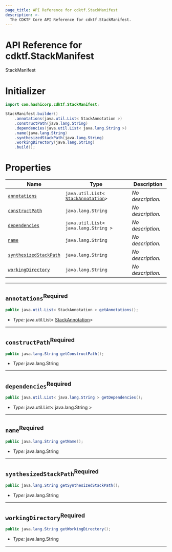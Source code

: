 ```yaml
---
page_title: API Reference for cdktf.StackManifest
description: >-
  The CDKTF Core API Reference for cdktf.StackManifest.
---
```


<!-- This file is generated through yarn generate-docs -->

# API Reference for cdktf.StackManifest

   StackManifest <a name="StackManifest" id="cdktf.StackManifest"></a>
  
  # Initializer <a name="Initializer" id="cdktf.StackManifest.Initializer"></a>
  
  ```java
  import com.hashicorp.cdktf.StackManifest;
  
  StackManifest.builder()
      .annotations(java.util.List< StackAnnotation >)
      .constructPath(java.lang.String)
      .dependencies(java.util.List< java.lang.String >)
      .name(java.lang.String)
      .synthesizedStackPath(java.lang.String)
      .workingDirectory(java.lang.String)
      .build();
  ```
  
  # Properties <a name="Properties" id="Properties"></a>
  
  | **Name** | **Type** | **Description** |
  | --- | --- | --- |
  | <code><a href="#cdktf.StackManifest.property.annotations">annotations</a></code> | <code>java.util.List<  <a href="#cdktf.StackAnnotation">StackAnnotation</a>></code> | *No description.* |
  | <code><a href="#cdktf.StackManifest.property.constructPath">constructPath</a></code> | <code>java.lang.String</code> | *No description.* |
  | <code><a href="#cdktf.StackManifest.property.dependencies">dependencies</a></code> | <code>java.util.List< java.lang.String ></code> | *No description.* |
  | <code><a href="#cdktf.StackManifest.property.name">name</a></code> | <code>java.lang.String</code> | *No description.* |
  | <code><a href="#cdktf.StackManifest.property.synthesizedStackPath">synthesizedStackPath</a></code> | <code>java.lang.String</code> | *No description.* |
  | <code><a href="#cdktf.StackManifest.property.workingDirectory">workingDirectory</a></code> | <code>java.lang.String</code> | *No description.* |
  
  ---
  
  ## `annotations`<sup>Required</sup> <a name="annotations" id="cdktf.StackManifest.property.annotations"></a>
  
  ```java
  public java.util.List< StackAnnotation > getAnnotations();
  ```
  
  - *Type:* java.util.List<  <a href="#cdktf.StackAnnotation">StackAnnotation</a>>
  
  ---
  
  ## `constructPath`<sup>Required</sup> <a name="constructPath" id="cdktf.StackManifest.property.constructPath"></a>
  
  ```java
  public java.lang.String getConstructPath();
  ```
  
  - *Type:* java.lang.String
  
  ---
  
  ## `dependencies`<sup>Required</sup> <a name="dependencies" id="cdktf.StackManifest.property.dependencies"></a>
  
  ```java
  public java.util.List< java.lang.String > getDependencies();
  ```
  
  - *Type:* java.util.List< java.lang.String >
  
  ---
  
  ## `name`<sup>Required</sup> <a name="name" id="cdktf.StackManifest.property.name"></a>
  
  ```java
  public java.lang.String getName();
  ```
  
  - *Type:* java.lang.String
  
  ---
  
  ## `synthesizedStackPath`<sup>Required</sup> <a name="synthesizedStackPath" id="cdktf.StackManifest.property.synthesizedStackPath"></a>
  
  ```java
  public java.lang.String getSynthesizedStackPath();
  ```
  
  - *Type:* java.lang.String
  
  ---
  
  ## `workingDirectory`<sup>Required</sup> <a name="workingDirectory" id="cdktf.StackManifest.property.workingDirectory"></a>
  
  ```java
  public java.lang.String getWorkingDirectory();
  ```
  
  - *Type:* java.lang.String
  
  ---
  
